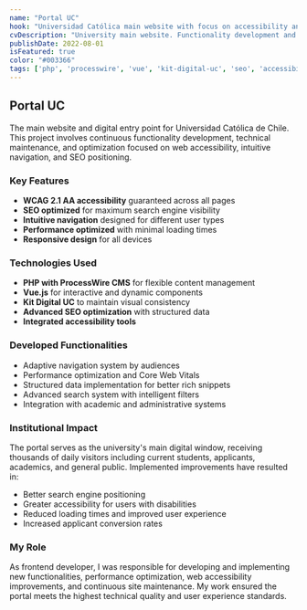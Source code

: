 ```yaml
---
name: "Portal UC"
hook: "Universidad Católica main website with focus on accessibility and SEO"
cvDescription: "University main website. Functionality development and maintenance focused on accessibility, navigation and SEO."
publishDate: 2022-08-01
isFeatured: true
color: "#003366"
tags: ['php', 'processwire', 'vue', 'kit-digital-uc', 'seo', 'accessibility']
---
```


## Portal UC

The main website and digital entry point for Universidad Católica de Chile. This project involves continuous functionality development, technical maintenance, and optimization focused on web accessibility, intuitive navigation, and SEO positioning.

### Key Features

- **WCAG 2.1 AA accessibility** guaranteed across all pages
- **SEO optimized** for maximum search engine visibility
- **Intuitive navigation** designed for different user types
- **Performance optimized** with minimal loading times
- **Responsive design** for all devices

### Technologies Used

- **PHP with ProcessWire CMS** for flexible content management
- **Vue.js** for interactive and dynamic components
- **Kit Digital UC** to maintain visual consistency
- **Advanced SEO optimization** with structured data
- **Integrated accessibility tools**

### Developed Functionalities

- Adaptive navigation system by audiences
- Performance optimization and Core Web Vitals
- Structured data implementation for better rich snippets
- Advanced search system with intelligent filters
- Integration with academic and administrative systems

### Institutional Impact

The portal serves as the university's main digital window, receiving thousands of daily visitors including current students, applicants, academics, and general public. Implemented improvements have resulted in:

- Better search engine positioning
- Greater accessibility for users with disabilities
- Reduced loading times and improved user experience
- Increased applicant conversion rates

### My Role

As frontend developer, I was responsible for developing and implementing new functionalities, performance optimization, web accessibility improvements, and continuous site maintenance. My work ensured the portal meets the highest technical quality and user experience standards.